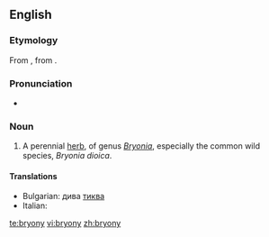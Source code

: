 ==English==
{{wikipedia}}

===Etymology===
From {{etyl|la}} {{term|bryonia|bryōnia|bryony|lang=la}}, from {{etyl|grc}} {{term|βρυωνία||bryony|tr=bruōnia|sc=polytonic|lang=grc}}.

===Pronunciation===
* {{IPA|/ˈbɹaɪəni/}}

===Noun===
{{en-noun|-}}

# A perennial [[herb]], of genus ''[[Bryonia]]'', especially the common wild species, ''Bryonia dioica''.

====Translations====
* Bulgarian: дива [[тиква]]
* Italian: {{t-|it|brionia|f}}

[[te:bryony]]
[[vi:bryony]]
[[zh:bryony]]